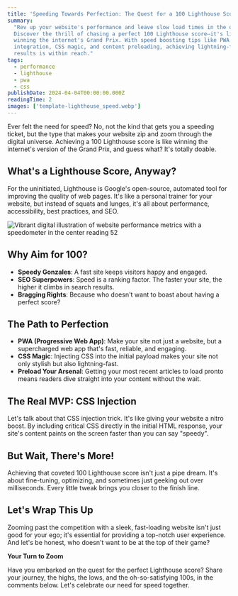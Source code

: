 ```yaml
---
title: 'Speeding Towards Perfection: The Quest for a 100 Lighthouse Score'
summary:
  "Rev up your website's performance and leave slow load times in the dust!
  Discover the thrill of chasing a perfect 100 Lighthouse score—it's like
  winning the internet's Grand Prix. With speed boosting tips like PWA
  integration, CSS magic, and content preloading, achieving lightning-fast
  results is within reach."
tags:
  - performance
  - lighthouse
  - pwa
  - css
publishDate: 2024-04-04T00:00:00.000Z
readingTime: 2
images: ['template-lighthouse_speed.webp']
---
```


Ever felt the need for speed? No, not the kind that gets you a speeding ticket,
but the type that makes your website zip and zoom through the digital universe.
Achieving a 100 Lighthouse score is like winning the internet's version of the
Grand Prix, and guess what? It's totally doable.

## What's a Lighthouse Score, Anyway?

For the uninitiated, Lighthouse is Google's open-source, automated tool for
improving the quality of web pages. It's like a personal trainer for your
website, but instead of squats and lunges, it's all about performance,
accessibility, best practices, and SEO.

![Vibrant digital illustration of website performance metrics with a speedometer in the center reading 52](template-lighthouse_speed.webp)

## Why Aim for 100?

- **Speedy Gonzales**: A fast site keeps visitors happy and engaged.
- **SEO Superpowers**: Speed is a ranking factor. The faster your site, the
  higher it climbs in search results.
- **Bragging Rights**: Because who doesn't want to boast about having a perfect
  score?

## The Path to Perfection

- **PWA (Progressive Web App)**: Make your site not just a website, but a
  supercharged web app that's fast, reliable, and engaging.
- **CSS Magic**: Injecting CSS into the initial payload makes your site not only
  stylish but also lightning-fast.
- **Preload Your Arsenal**: Getting your most recent articles to load pronto
  means readers dive straight into your content without the wait.

## The Real MVP: CSS Injection

Let's talk about that CSS injection trick. It's like giving your website a nitro
boost. By including critical CSS directly in the initial HTML response, your
site's content paints on the screen faster than you can say "speedy".

## But Wait, There's More!

Achieving that coveted 100 Lighthouse score isn't just a pipe dream. It's about
fine-tuning, optimizing, and sometimes just geeking out over milliseconds. Every
little tweak brings you closer to the finish line.

## Let's Wrap This Up

Zooming past the competition with a sleek, fast-loading website isn't just good
for your ego; it's essential for providing a top-notch user experience. And
let's be honest, who doesn't want to be at the top of their game?

**Your Turn to Zoom**

Have you embarked on the quest for the perfect Lighthouse score? Share your
journey, the highs, the lows, and the oh-so-satisfying 100s, in the comments
below. Let's celebrate our need for speed together.
